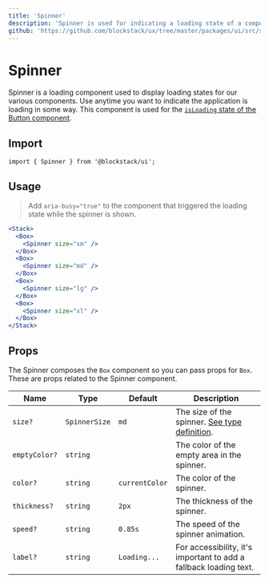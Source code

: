 ```yaml
---
title: 'Spinner'
description: 'Spinner is used for indicating a loading state of a component or page.'
github: 'https://github.com/blockstack/ux/tree/master/packages/ui/src/spinner'
---
```


# Spinner

Spinner is a loading component used to display loading states for our various components. Use anytime you want to indicate
the application is loading in some way. This component is used for the [`isLoading` state of the Button component](/components/button#button-loading-state).

## Import

```tsx live=false
import { Spinner } from '@blockstack/ui';
```

## Usage

> Add `aria-busy="true"` to the component that triggered the loading state while the spinner is shown.

```jsx
<Stack>
  <Box>
    <Spinner size="sm" />
  </Box>
  <Box>
    <Spinner size="md" />
  </Box>
  <Box>
    <Spinner size="lg" />
  </Box>
  <Box>
    <Spinner size="xl" />
  </Box>
</Stack>
```

## Props

The Spinner composes the `Box` component so you can pass props for
`Box`. These are props related to the Spinner component.

| Name          | Type          | Default        | Description                                                                                                                        |
| ------------- | ------------- | -------------- | ---------------------------------------------------------------------------------------------------------------------------------- |
| `size?`       | `SpinnerSize` | `md`           | The size of the spinner. [See type definition](https://github.com/blockstack/ux/blob/master/packages/ui/src/spinner/types.ts#L14). |
| `emptyColor?` | `string`      |                | The color of the empty area in the spinner.                                                                                        |
| `color?`      | `string`      | `currentColor` | The color of the spinner.                                                                                                          |
| `thickness?`  | `string`      | `2px`          | The thickness of the spinner.                                                                                                      |
| `speed?`      | `string`      | `0.85s`        | The speed of the spinner animation.                                                                                                |
| `label?`      | `string`      | `Loading...`   | For accessibility, it's important to add a fallback loading text.                                                                  |
